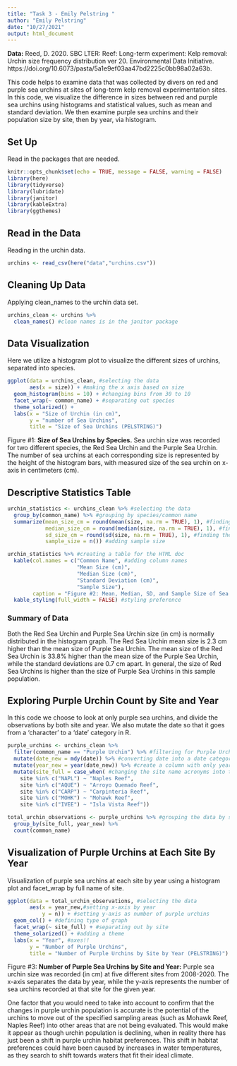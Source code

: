 ```yaml
---
title: "Task 3 - Emily Pelstring "
author: "Emily Pelstring"
date: "10/27/2021"
output: html_document
---
```


**Data:** Reed, D. 2020. SBC LTER: Reef: Long-term experiment: Kelp removal: Urchin size frequency distribution ver 20. Environmental Data Initiative. https://doi.org/10.6073/pasta/5a1e9ef03aa47bd2225c0bb98a02a63b. 

This code helps to examine data that was collected by divers on red and purple sea urchins at sites of long-term kelp removal experimentation sites. In this code, we visualize the difference in sizes between red and purple sea urchins using histograms and statistical values, such as mean and standard deviation. We then examine purple sea urchins and their population size by site, then by year, via histogram. 

## Set Up 

Read in the packages that are needed. 

```r
knitr::opts_chunk$set(echo = TRUE, message = FALSE, warning = FALSE)
library(here)
library(tidyverse)
library(lubridate)
library(janitor)
library(kableExtra)
library(ggthemes)
```

## Read in the Data 

Reading in the urchin data. 

```r
urchins <- read_csv(here("data","urchins.csv"))
```

## Cleaning Up Data 

Applying clean_names to the urchin data set. 

```r
urchins_clean <- urchins %>%
  clean_names() #clean names is in the janitor package
```

## Data Visualization

Here we utilize a histogram plot to visualize the different sizes of urchins, separated into species. 

```r
ggplot(data = urchins_clean, #selecting the data
       aes(x = size)) + #making the x axis based on size 
  geom_histogram(bins = 10) + #changing bins from 30 to 10
  facet_wrap(~ common_name) + #separating out species 
  theme_solarized() +
  labs(x = "Size of Urchin (in cm)",
       y = "number of Sea Urchins",
       title = "Size of Sea Urchins (PELSTRING)")
```
Figure #1: **Size of Sea Urchins by Species.** Sea urchin size was recorded for two different species, the Red Sea Urchin and the Purple Sea Urchin. The number of sea urchins at each corresponding size is represented by the height of the histogram bars, with measured size of the sea urchin on x-axis in centimeters (cm). 

## Descriptive Statistics Table

```r
urchin_statistics <- urchins_clean %>% #selecting the data
  group_by(common_name) %>% #grouping by species/common name
  summarize(mean_size_cm = round(mean(size, na.rm = TRUE), 1), #finding the mean, rounding to 1 decimal place
            median_size_cm = round(median(size, na.rm = TRUE), 1), #finding the median, rounding to 1 decimal place
            sd_size_cm = round(sd(size, na.rm = TRUE), 1), #finding the sd, rounding to 1 decimal place
            sample_size = n()) #adding sample size 

urchin_statistics %>% #creating a table for the HTML doc 
  kable(col.names = c("Common Name", #adding column names 
                      "Mean Size (cm)",
                      "Median Size (cm)",
                      "Standard Deviation (cm)",
                      "Sample Size"),
        caption = "Figure #2: Mean, Median, SD, and Sample Size of Sea Urchin Size by Species: Sea urchin size was recorded (in cm) for two species, Red Sea Urchins (n = 27408) and Purple Sea Urchins (n = 31805). The mean Red Sea Urchin size is 6.8 cm +/- 1.9 cm, while the mean Purple Sea Urchin size is 4.5 cm +/- 1.2 cm. The median Red Sea Urchin size is 7.0 cm, and the median Purple Sea Urchin size is 4.5 cm.") %>%
  kable_styling(full_width = FALSE) #styling preference 
```


### Summary of Data 

Both the Red Sea Urchin and Purple Sea Urchin size (in cm) is normally distributed in the histogram graph. The Red Sea Urchin mean size is 2.3 cm higher than the mean size of Purple Sea Urchin. The mean size of the Red Sea Urchin is 33.8% higher than the mean size of the Purple Sea Urchin, while the standard deviations are 0.7 cm apart. In general, the size of Red Sea Urchins is higher than the size of Purple Sea Urchins in this sample population. 

## Exploring Purple Urchin Count by Site and Year 

In this code we choose to look at only purple sea urchins, and divide the observations by both site and year. We also mutate the date so that it goes from a 'character' to a 'date' category in R. 

```r
purple_urchins <- urchins_clean %>% 
  filter(common_name == "Purple Urchin") %>% #filtering for Purple Urchin
  mutate(date_new = mdy(date)) %>% #converting date into a date category
  mutate(year_new = year(date_new)) %>% #create a column with only year
  mutate(site_full = case_when( #changing the site name acronyms into their full names
    site %in% c("NAPL") ~ "Naples Reef",
    site %in% c("AQUE") ~ "Arroyo Quemado Reef",
    site %in% c("CARP") ~ "Carpinteria Reef",
    site %in% c("MOHK") ~ "Mohawk Reef",
    site %in% c("IVEE") ~ "Isla Vista Reef"))

total_urchin_observations <- purple_urchins %>% #grouping the data by site and year, asking R to count total sea urchins by those groups
  group_by(site_full, year_new) %>%
  count(common_name)
```

## Visualization of Purple Urchins at Each Site By Year 

Visualization of purple sea urchins at each site by year using a histogram plot and facet_wrap by full name of site. 

```r
ggplot(data = total_urchin_observations, #selecting the data
       aes(x = year_new,#setting x-axis by year 
           y = n)) + #setting y-axis as number of purple urchins 
  geom_col() + #defining type of graph 
  facet_wrap(~ site_full) + #separating out by site
  theme_solarized() + #adding a theme
  labs(x = "Year", #axes!!
       y = "Number of Purple Urchins",
       title = "Number of Purple Urchins by Site by Year (PELSTRING)") #title!!
```
Figure #3: **Number of Purple Sea Urchins by Site and Year:** Purple sea urchin size was recorded (in cm) at five different sites from 2008-2020. The x-axis separates the data by year, while the y-axis represents the number of sea urchins recorded at that site for the given year. 

One factor that you would need to take into account to confirm that the changes in purple urchin population is accurate is the potential of the urchins to move out of the specified sampling areas (such as Mohawk Reef, Naples Reef) into other areas that are not being evaluated. This would make it appear as though urchin population is declining, when in reality there has just been a shift in purple urchin habitat preferences. This shift in habitat preferences could have been caused by increases in water temperatures, as they search to shift towards waters that fit their ideal climate. 
